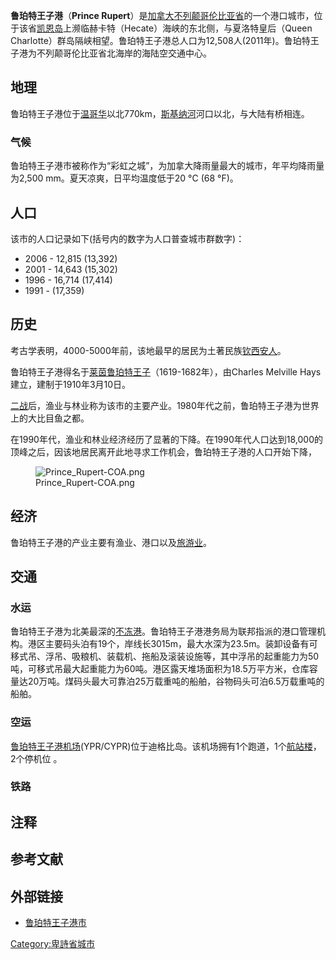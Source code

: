 {{NoteTA
|1=zh-cn:鲁珀特;zh-hk:魯拔;zh-tw:魯珀特
}}
{{城市
| 城市名称 = 鲁珀特王子港
| 外文名称 = {{lang|en|Prince Rupert}}
| 代表图像 = 
| 市徽     = Prince Rupert-COA.png
| 市旗     = 
| 国家     = 加拿大
| 区       = 不列颠哥伦比亚省
| 南北 = 北 | 纬度 = 54  | 纬分 = 18 | 纬秒 = 
| 东西 = 西 | 经度 = 130 | 经分 = 19 | 经秒 = 
| 海拔     = 40
| 面积     = 54.9
| 人口     = 12815
| 统计时间 = 2006年
| 建城时间 = 1910年3月10日
| 市长     = Jack Mussallem
| 时区     = [[UTC|UTC]][[UTC-8|-8]]（[[夏令時|夏季]]：[[UTC|UTC]][[UTC-7|-7]]）
| 地图档名 = North Coast Regional District, British Columbia Location.png
| 大小     = 300px
| 网址     = www.princerupert.ca
}}
'''鲁珀特王子港'''（'''Prince Rupert'''）是[[加拿大|加拿大]][[不列颠哥伦比亚省|不列颠哥伦比亚省]]的一个港口城市，位于该省[[凯恩岛|凯恩岛]]上濒临赫卡特（Hecate）海峡的东北侧，与夏洛特皇后（Queen Charlotte）群岛隔峡相望。鲁珀特王子港总人口为12,508人(2011年)。鲁珀特王子港为不列颠哥伦比亚省北海岸的海陆空交通中心。

== 地理 ==
鲁珀特王子港位于[[温哥华|温哥华]]以北770km，[[斯基纳河|斯基纳河]]河口以北，与大陆有桥相连。

=== 气候 ===
鲁珀特王子港市被称作为“彩虹之城”，为加拿大降雨量最大的城市，年平均降雨量为2,500 mm。夏天凉爽，日平均温度低于20 °C (68 °F)。
{{Weather box
|location = [[鲁珀特王子港机场|鲁珀特王子港机场]], 1981–2010 normals, extremes 1908–present{{efn|Climate data was recorded in Prince Rupert from August 1908 to December 1962 and at [[Prince_Rupert_Airport|Prince Rupert Airport]] from May 1962 to present.}}
|collapsed = yes
|metric first = Y
|single line = Y
|Jan maximum humidex= 17.2
|Feb maximum humidex= 18.6
|Mar maximum humidex= 17.9
|Apr maximum humidex= 22.8
|May maximum humidex= 29.3
|Jun maximum humidex= 39.5
|Jul maximum humidex= 29.1
|Aug maximum humidex= 31.6
|Sep maximum humidex= 28.5
|Oct maximum humidex= 23.4
|Nov maximum humidex= 19.3
|Dec maximum humidex= 16.1
|year maximum humidex= 39.5
|Jan record high C = 17.8
|Feb record high C = 18.9
|Mar record high C = 20.0
|Apr record high C = 25.5
|May record high C = 29.4
|Jun record high C = 32.2
|Jul record high C = 30.6
|Aug record high C = 30.0
|Sep record high C = 27.0
|Oct record high C = 21.7
|Nov record high C = 20.0
|Dec record high C = 18.9
|year record high C = 32.2
|Jan high C = 5.6
|Feb high C = 6.1
|Mar high C = 7.7
|Apr high C = 10.2
|May high C = 12.6
|Jun high C = 14.7
|Jul high C = 16.2
|Aug high C = 17.0
|Sep high C = 14.9
|Oct high C = 11.1
|Nov high C = 7.3
|Dec high C = 5.5
|year high C = 10.8
|Jan mean C = 2.4
|Feb mean C = 2.7
|Mar mean C = 4.2
|Apr mean C = 6.4
|May mean C = 9.0
|Jun mean C = 11.6
|Jul mean C = 13.4
|Aug mean C = 13.8
|Sep mean C = 11.5
|Oct mean C = 8.0
|Nov mean C = 4.3
|Dec mean C = 2.7
|year mean C = 7.5
|Jan low C = -0.8
|Feb low C = -0.7
|Mar low C = 0.6
|Apr low C = 2.5
|May low C = 5.4
|Jun low C = 8.4
|Jul low C = 10.5
|Aug low C = 10.6
|Sep low C = 8.0
|Oct low C = 4.9
|Nov low C = 1.3
|Dec low C = -0.2
|year low C = 4.2
|Jan record low C = -24.4
|Feb record low C = -18.1
|Mar record low C = -17.2
|Apr record low C = -7.1
|May record low C = -3.7
|Jun record low C = 1.1
|Jul record low C = 2.8
|Aug record low C = 2.8
|Sep record low C = -2.2
|Oct record low C = -11.3
|Nov record low C = -20.6
|Dec record low C = -22.8
|year record low C = -24.4
|Jan chill = -34
|Feb chill = -25
|Mar chill = -23
|Apr chill = -11
|May chill = -5
|Jun chill = -1
|Jul chill = 1
|Aug chill = 0
|Sep chill = -6
|Oct chill = -17
|Nov chill = -28
|Dec chill = -31
|year chill= -34
|precipitation colour = green
|Jan precipitation mm = 276.3
|Feb precipitation mm = 185.6
|Mar precipitation mm = 199.6
|Apr precipitation mm = 172.4
|May precipitation mm = 137.6
|Jun precipitation mm = 108.8
|Jul precipitation mm = 118.7
|Aug precipitation mm = 169.1
|Sep precipitation mm = 266.3
|Oct precipitation mm = 373.6
|Nov precipitation mm = 317.0
|Dec precipitation mm = 294.2
|year precipitation mm = 2619.1
|rain colour = green
|Jan rain mm = 252.9
|Feb rain mm = 167.1
|Mar rain mm = 188.4
|Apr rain mm = 169.6
|May rain mm = 137.5
|Jun rain mm = 108.7
|Jul rain mm = 118.7
|Aug rain mm = 169.1
|Sep rain mm = 266.3
|Oct rain mm = 373.4
|Nov rain mm = 306.9
|Dec rain mm = 271.7
|year rain mm = 2530.4
|Jan snow cm = 25.6
|Feb snow cm = 19.3
|Mar snow cm = 11.8
|Apr snow cm = 2.8
|May snow cm = 0.1
|Jun snow cm = 0.0
|Jul snow cm = 0.0
|Aug snow cm = 0.0
|Sep snow cm = 0.0
|Oct snow cm = 0.3
|Nov snow cm = 9.7
|Dec snow cm = 22.8
|year snow cm = 92.4
|time day = 3pm
|Jan humidity = 78.5
|Feb humidity = 71.5
|Mar humidity = 68.1
|Apr humidity = 67.7
|May humidity = 71.2
|Jun humidity = 75.0
|Jul humidity = 77.6
|Aug humidity = 77.7
|Sep humidity = 76.1
|Oct humidity = 77.5
|Nov humidity = 77.6
|Dec humidity = 80.2
|year humidity = 74.9
|unit precipitation days = 0.2 mm
|Jan precipitation days = 22.5
|Feb precipitation days = 18.5
|Mar precipitation days = 21.7
|Apr precipitation days = 19.6
|May precipitation days = 18.3
|Jun precipitation days = 17.3
|Jul precipitation days = 17.5
|Aug precipitation days = 17.5
|Sep precipitation days = 19.8
|Oct precipitation days = 24.2
|Nov precipitation days = 23.8
|Dec precipitation days = 22.8
|year precipitation days = 243.5
|unit rain days = 0.2 mm
|Jan rain days = 20.4
|Feb rain days = 16.4
|Mar rain days = 20.3
|Apr rain days = 19.4
|May rain days = 18.3
|Jun rain days = 17.3
|Jul rain days = 17.5
|Aug rain days = 17.5
|Sep rain days = 19.8
|Oct rain days = 24.2
|Nov rain days = 23.4
|Dec rain days = 21.5
|year rain days = 235.9
|unit snow days = 0.2 cm
|Jan snow days = 5.0
|Feb snow days = 4.2
|Mar snow days = 3.6
|Apr snow days = 1.2
|May snow days = 0.08
|Jun snow days = 0.0
|Jul snow days = 0.0
|Aug snow days = 0.0
|Sep snow days = 0.04
|Oct snow days = 0.20
|Nov snow days = 2.9
|Dec snow days = 4.6
|year snow days = 21.7
|Jan sun = 40.1
|Feb sun = 65.2
|Mar sun = 103.0
|Apr sun = 145.8
|May sun = 171.1
|Jun sun = 154.5
|Jul sun = 149.7
|Aug sun = 149.7
|Sep sun = 115.7
|Oct sun = 72.4
|Nov sun = 43.0
|Dec sun = 32.1
|year sun = 1242.1
|Jan percentsun = 16.2
|Feb percentsun = 23.8
|Mar percentsun = 28.1
|Apr percentsun = 34.6
|May percentsun = 34.5
|Jun percentsun = 30.1
|Jul percentsun = 29.1
|Aug percentsun = 32.4
|Sep percentsun = 30.2
|Oct percentsun = 22.1
|Nov percentsun = 16.7
|Dec percentsun = 13.9
|year percentsun = 26.0
|source 1 = [[加拿大环境部|加拿大环境部]]<ref name="June 1958">{{cite web
 |url         = http://climate.weather.gc.ca/climate_data/daily_data_e.html?hlyRange=1953-02-01%7C1962-12-31&dlyRange=1908-08-01%7C1962-12-31&mlyRange=1908-01-01%7C1962-12-01&StationID=421&Prov=BC&urlExtension=_e.html&searchType=stnName&optLimit=yearRange&StartYear=1840&EndYear=2016&selRowPerPage=25&Line=0&searchMethod=contains&Month=6&Day=17&txtStationName=prince+rupert&timeframe=2&Year=1958
 |title       = Daily Data Report for June 1958
 |work        = Canadian Climate Data
 |date = 31 October 2011
 |publisher   = [[加拿大环境部|加拿大环境部]]
 |access-date  = 17 June 2016
 |url-status     = live
 |archive-url  = https://web.archive.org/web/20160810050522/http://climate.weather.gc.ca/climate_data/daily_data_e.html?hlyRange=1953-02-01%7C1962-12-31&dlyRange=1908-08-01%7C1962-12-31&mlyRange=1908-01-01%7C1962-12-01&StationID=421&Prov=BC&urlExtension=_e.html&searchType=stnName&optLimit=yearRange&StartYear=1840&EndYear=2016&selRowPerPage=25&Line=0&searchMethod=contains&Month=6&Day=17&txtStationName=prince+rupert&timeframe=2&Year=1958
 |archive-date = 10 August 2016
}}</ref><ref name="metadata">{{cite web |url= https://climate.weather.gc.ca/climate_normals/results_1981_2010_e.html?searchType=stnName&txtStationName=prince+rupert+a&searchMethod=contains&txtCentralLatMin=0&txtCentralLatSec=0&txtCentralLongMin=0&txtCentralLongSec=0&stnID=422&dispBack=1 |title= Prince Rupert A |work= Canadian Climate Normals 1981–2010 |date= 25 September 2013 |publisher= Environment Canada |access-date= 27 August 2015 |url-status= live |archive-url= https://web.archive.org/web/20160810045504/http://climate.weather.gc.ca/climate_normals/results_1981_2010_e.html?stnID=422&lang=e&province=BC&provSubmit=go&page=151&dCode=0 |archive-date= 10 August 2016 }}</ref><ref name="January 1958">{{cite web
 |url         = http://climate.weather.gc.ca/climate_data/daily_data_e.html?hlyRange=1953-02-01%7C1962-12-31&dlyRange=1908-08-01%7C1962-12-31&mlyRange=1908-01-01%7C1962-12-01&StationID=421&Prov=BC&urlExtension=_e.html&searchType=stnName&optLimit=yearRange&StartYear=1840&EndYear=2016&selRowPerPage=25&Line=0&searchMethod=contains&Month=1&Day=17&txtStationName=prince+rupert&timeframe=2&Year=1958
 |title       = Daily Data Report for January 1958
 |work        = Canadian Climate Data
 |date = 31 October 2011
 |publisher   = [[Environment_Canada|Environment Canada]]
 |access-date  = 17 June 2016
 |url-status     = live
 |archive-url  = https://web.archive.org/web/20160810050038/http://climate.weather.gc.ca/climate_data/daily_data_e.html?hlyRange=1953-02-01%7C1962-12-31&dlyRange=1908-08-01%7C1962-12-31&mlyRange=1908-01-01%7C1962-12-01&StationID=421&Prov=BC&urlExtension=_e.html&searchType=stnName&optLimit=yearRange&StartYear=1840&EndYear=2016&selRowPerPage=25&Line=0&searchMethod=contains&Month=1&Day=17&txtStationName=prince+rupert&timeframe=2&Year=1958
 |archive-date = 10 August 2016
}}</ref><ref name="March 1926">{{cite web
 |url         = http://climate.weather.gc.ca/climate_data/daily_data_e.html?hlyRange=1953-02-01%7C1962-12-31&dlyRange=1908-08-01%7C1962-12-31&mlyRange=1908-01-01%7C1962-12-01&StationID=421&Prov=BC&urlExtension=_e.html&searchType=stnName&optLimit=yearRange&StartYear=1840&EndYear=2016&selRowPerPage=25&Line=0&searchMethod=contains&Month=3&Day=17&txtStationName=prince+rupert&timeframe=2&Year=1926
 |title       = Daily Data Report for March 1926
 |work        = Canadian Climate Data
 |date = 31 October 2011
 |publisher   = [[Environment_Canada|Environment Canada]]
 |access-date  = 17 June 2016
 |url-status     = live
 |archive-url  = https://web.archive.org/web/20160810054546/http://climate.weather.gc.ca/climate_data/daily_data_e.html?hlyRange=1953-02-01%7C1962-12-31&dlyRange=1908-08-01%7C1962-12-31&mlyRange=1908-01-01%7C1962-12-01&StationID=421&Prov=BC&urlExtension=_e.html&searchType=stnName&optLimit=yearRange&StartYear=1840&EndYear=2016&selRowPerPage=25&Line=0&searchMethod=contains&Month=3&Day=17&txtStationName=prince+rupert&timeframe=2&Year=1926
 |archive-date = 10 August 2016
}}</ref><ref name="May 1912">{{cite web
 |url         = http://climate.weather.gc.ca/climate_data/daily_data_e.html?hlyRange=1953-02-01%7C1962-12-31&dlyRange=1908-08-01%7C1962-12-31&mlyRange=1908-01-01%7C1962-12-01&StationID=421&Prov=BC&urlExtension=_e.html&searchType=stnName&optLimit=yearRange&StartYear=1840&EndYear=2016&selRowPerPage=25&Line=0&searchMethod=contains&Month=5&Day=17&txtStationName=prince+rupert&timeframe=2&Year=1912
 |title       = Daily Data Report for May 1912
 |work        = Canadian Climate Data
 |date = 31 October 2011
 |publisher   = [[Environment_Canada|Environment Canada]]
 |access-date  = 17 June 2016
 |url-status     = live
 |archive-url  = https://web.archive.org/web/20160810044223/http://climate.weather.gc.ca/climate_data/daily_data_e.html?hlyRange=1953-02-01%7C1962-12-31&dlyRange=1908-08-01%7C1962-12-31&mlyRange=1908-01-01%7C1962-12-01&StationID=421&Prov=BC&urlExtension=_e.html&searchType=stnName&optLimit=yearRange&StartYear=1840&EndYear=2016&selRowPerPage=25&Line=0&searchMethod=contains&Month=5&Day=17&txtStationName=prince+rupert&timeframe=2&Year=1912
 |archive-date = 10 August 2016
}}</ref><ref name="July 1949">{{cite web
 |url         = http://climate.weather.gc.ca/climate_data/daily_data_e.html?hlyRange=1953-02-01%7C1962-12-31&dlyRange=1908-08-01%7C1962-12-31&mlyRange=1908-01-01%7C1962-12-01&StationID=421&Prov=BC&urlExtension=_e.html&searchType=stnName&optLimit=yearRange&StartYear=1840&EndYear=2016&selRowPerPage=25&Line=0&searchMethod=contains&Month=7&Day=17&txtStationName=prince+rupert&timeframe=2&Year=1949
 |title       = Daily Data Report for July 1949
 |work        = Canadian Climate Data
 |date = 31 October 2011
 |publisher   = [[Environment_Canada|Environment Canada]]
 |access-date  = 17 June 2016
 |url-status     = live
 |archive-url  = https://web.archive.org/web/20160810055405/http://climate.weather.gc.ca/climate_data/daily_data_e.html?hlyRange=1953-02-01%7C1962-12-31&dlyRange=1908-08-01%7C1962-12-31&mlyRange=1908-01-01%7C1962-12-01&StationID=421&Prov=BC&urlExtension=_e.html&searchType=stnName&optLimit=yearRange&StartYear=1840&EndYear=2016&selRowPerPage=25&Line=0&searchMethod=contains&Month=7&Day=17&txtStationName=prince+rupert&timeframe=2&Year=1949
 |archive-date = 10 August 2016
}}</ref><ref name="August 1916">{{cite web
 |url         = http://climate.weather.gc.ca/climate_data/daily_data_e.html?hlyRange=1953-02-01%7C1962-12-31&dlyRange=1908-08-01%7C1962-12-31&mlyRange=1908-01-01%7C1962-12-01&StationID=421&Prov=BC&urlExtension=_e.html&searchType=stnName&optLimit=yearRange&StartYear=1840&EndYear=2016&selRowPerPage=25&Line=0&searchMethod=contains&Month=8&Day=17&txtStationName=prince+rupert&timeframe=2&Year=1916
 |title       = Daily Data Report for August 1916
 |work        = Canadian Climate Data
 |date = 31 October 2011
 |publisher   = [[Environment_Canada|Environment Canada]]
 |access-date  = 17 June 2016
 |url-status     = live
 |archive-url  = https://web.archive.org/web/20160810044558/http://climate.weather.gc.ca/climate_data/daily_data_e.html?hlyRange=1953-02-01%7C1962-12-31&dlyRange=1908-08-01%7C1962-12-31&mlyRange=1908-01-01%7C1962-12-01&StationID=421&Prov=BC&urlExtension=_e.html&searchType=stnName&optLimit=yearRange&StartYear=1840&EndYear=2016&selRowPerPage=25&Line=0&searchMethod=contains&Month=8&Day=17&txtStationName=prince+rupert&timeframe=2&Year=1916
 |archive-date = 10 August 2016
}}</ref><ref name="November 1949">{{cite web
 |url         = http://climate.weather.gc.ca/climate_data/daily_data_e.html?hlyRange=1953-02-01%7C1962-12-31&dlyRange=1908-08-01%7C1962-12-31&mlyRange=1908-01-01%7C1962-12-01&StationID=421&Prov=BC&urlExtension=_e.html&searchType=stnName&optLimit=yearRange&StartYear=1840&EndYear=2016&selRowPerPage=25&Line=0&searchMethod=contains&Month=11&Day=17&txtStationName=prince+rupert&timeframe=2&Year=1949
 |title       = Daily Data Report for November 1949
 |work        = Canadian Climate Data
 |date = 31 October 2011
 |publisher   = [[Environment_Canada|Environment Canada]]
 |access-date  = 17 June 2016
 |url-status     = live
 |archive-url  = https://web.archive.org/web/20160810050903/http://climate.weather.gc.ca/climate_data/daily_data_e.html?hlyRange=1953-02-01%7C1962-12-31&dlyRange=1908-08-01%7C1962-12-31&mlyRange=1908-01-01%7C1962-12-01&StationID=421&Prov=BC&urlExtension=_e.html&searchType=stnName&optLimit=yearRange&StartYear=1840&EndYear=2016&selRowPerPage=25&Line=0&searchMethod=contains&Month=11&Day=17&txtStationName=prince+rupert&timeframe=2&Year=1949
 |archive-date = 10 August 2016
}}</ref>
|date=9 March 2013
}}

== 人口 ==
该市的人口记录如下(括号内的数字为人口普查城市群数字)：
* 2006 - 12,815 (13,392)
* 2001 - 14,643 (15,302)
* 1996 - 16,714 (17,414)
* 1991 - (17,359)

== 历史 ==
考古学表明，4000-5000年前，该地最早的居民为土著民族[[钦西安人|钦西安人]]。

鲁珀特王子港得名于[[魯珀特王子|莱茵鲁珀特王子]]（1619-1682年），由Charles Melville Hays建立，建制于1910年3月10日。

[[二战|二战]]后，渔业与林业称为该市的主要产业。1980年代之前，鲁珀特王子港为世界上的大比目鱼之都。

在1990年代，渔业和林业经济经历了显著的下降。在1990年代人口达到18,000的顶峰之后，因该地居民离开此地寻求工作机会，鲁珀特王子港的人口开始下降， 

[[File:Prince_Rupert-COA.png|right]]

== 经济 ==
鲁珀特王子港的产业主要有渔业、港口以及[[旅游业|旅游业]]。

== 交通 ==

=== 水运 ===

鲁珀特王子港为北美最深的[[不冻港|不冻港]]。鲁珀特王子港港务局为联邦指派的港口管理机构。港区主要码头泊有19个，岸线长3015m，最大水深为23.5m。装卸设备有可移式吊、浮吊、吸粮机、装载机、拖船及滚装设施等，其中浮吊的起重能力为50吨，可移式吊最大起重能力为60吨。港区露天堆场面积为18.5万平方米，仓库容量达20万吨。煤码头最大可靠泊25万载重吨的船舶，谷物码头可泊6.5万载重吨的船舶。

=== 空运 ===

[[鲁珀特王子港机场|鲁珀特王子港机场]](YPR/CYPR)位于迪格比岛。该机场拥有1个跑道，1个[[航站楼|航站楼]]，2个停机位 。

=== 铁路 ===

== 注释 ==
{{Reflist|group=lower-alpha}}

== 参考文献 ==
{{Reflist|30em}}

== 外部链接 ==
* [http://www.princerupert.ca/ 鲁珀特王子港市]

{{不列颠哥伦比亚省行政区划}}

{{DEFAULTSORT:Prince Rupert}}
[[Category:卑詩省城市|Category:卑詩省城市]]
